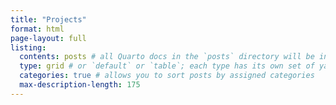 ```yaml
---
title: "Projects"
format: html
page-layout: full
listing: 
  contents: posts # all Quarto docs in the `posts` directory will be included on your listing page
  type: grid # or `default` or `table`; each type has its own set of yaml options to include
  categories: true # allows you to sort posts by assigned categories
  max-description-length: 175
---
```


